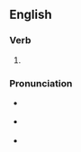==English==

===Verb===
{{head|en|verb form}}

# {{en-past of|haw}}

===Pronunciation===
* {{a|RP|UK}} {{IPA|/hɔːd/|lang=en}}
* {{a|GA|US}} {{IPA|/hɔːd/|lang=en}}
* {{rhymes|ɔːd|lang=en}}